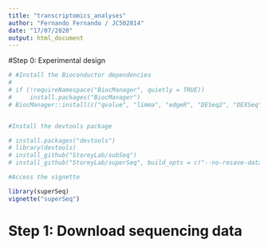 ```yaml
---
title: "transcriptomics_analyses"
author: "Fernando Fernando / JC502814"
date: "17/07/2020"
output: html_document
---
```


#Step 0: Experimental design

```r
# #Install the Bioconductor dependencies
# 
# if (!requireNamespace("BiocManager", quietly = TRUE))
#     install.packages("BiocManager")
# BiocManager::install(c("qvalue", "limma", "edgeR", "DESeq2", "DEXSeq", "pasilla"))


#Install the devtools package

# install.packages("devtools")
# library(devtools)
# install_github("StoreyLab/subSeq")
# install_github("StoreyLab/superSeq", build_opts = c("--no-resave-data", "--no-manual"), build_vignettes = TRUE)

#Access the vignette

library(superSeq)
vignette("superSeq")
```



# Step 1: Download sequencing data

```bash

```